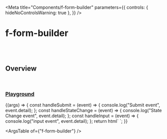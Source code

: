 
<Meta
  title="Components/f-form-builder"
  parameters={{
    controls: { hideNoControlsWarning: true },
  }}
/>

# f-form-builder

<br />
<br />

## Overview

<f-divider></f-divider>

<br />

### [Playground](/story/components-f-form-builder--playground)

<Canvas>
  <Story
    name="Playground"
    argTypes={{
      config: {
        control: "object",
      },
    }}
    args={{
      ...fields,
    }}
  >
    {(args) => {
      const handleSubmit = (event) => {
        console.log("Submit event", event.detail);
      };
      const handleStateChange = (event) => {
        console.log("State Change event", event.detail);
      };
      const handleInput = (event) => {
        console.log("input event", event.detail);
      };
      return html`<f-div direction="column" padding="x-large">
        <f-form-builder
          .config=${args.config}
          .values=${{
            group1: { abc: "abc", xyz: "5678" },
            group2: { email: "x@test.com" },
          }}
          @submit=${handleSubmit}
          @stateChange=${handleStateChange}
          @input=${handleInput}
        ></f-form-builder>
      </f-div>`;
    }}
  </Story>
</Canvas>

<br />

<ArgsTable of={"f-form-builder"} />
